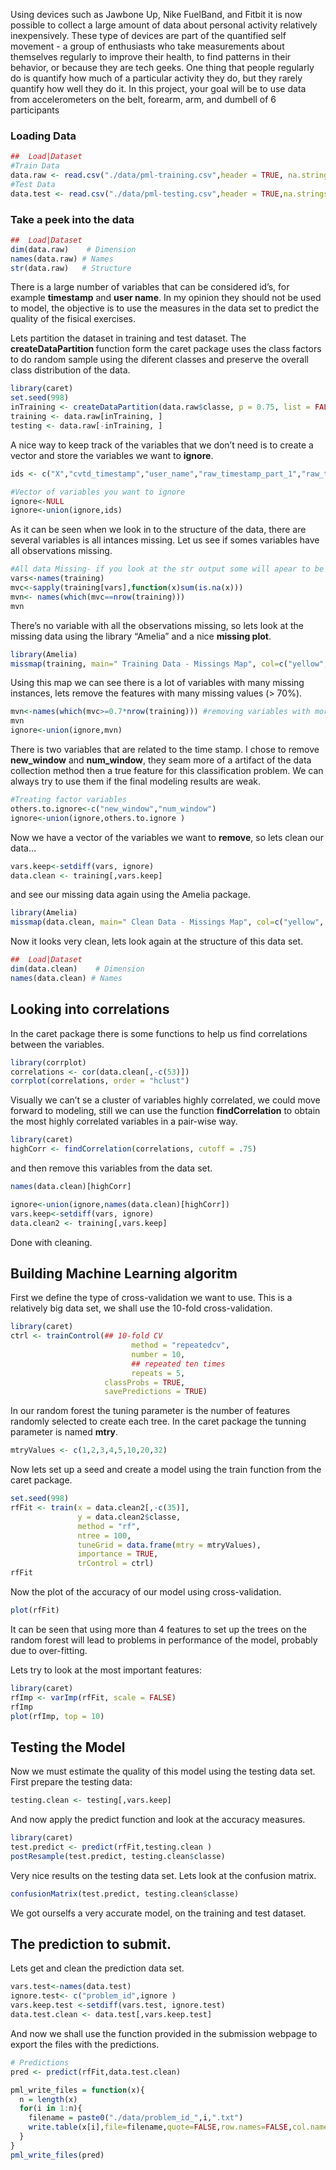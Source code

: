 Using devices such as Jawbone Up, Nike FuelBand, and Fitbit it is now possible to collect a large amount of data about personal activity relatively inexpensively. These type of devices are part of the quantified self movement - a group of enthusiasts who take measurements about themselves regularly to improve their health, to find patterns in their behavior, or because they are tech geeks. One thing that people regularly do is quantify how much of a particular activity they do, but they rarely quantify how well they do it. In this project, your goal will be to use data from accelerometers on the belt, forearm, arm, and dumbell of 6 participants

### Loading Data

```{r loadingData, echo=TRUE ,cache=TRUE}
##  Load|Dataset 
#Train Data
data.raw <- read.csv("./data/pml-training.csv",header = TRUE, na.strings = c ("","NA"))
#Test Data
data.test <- read.csv("./data/pml-testing.csv",header = TRUE,na.strings = c ("","NA"))
```
### Take a peek into the data

```{r lookintoData, echo=TRUE }
##  Load|Dataset 
dim(data.raw)    # Dimension
names(data.raw) # Names
str(data.raw)   # Structure
```

There is a large number of variables that can be considered id's, for example **timestamp** and **user name**. In my opinion they should not be used to model, the objective is to use the measures in the data set to predict the quality of the fisical exercises.

Lets partition the dataset in training and test dataset. The **createDataPartition ** function form the caret package uses the class factors to do random sample using the diferent classes and preserve the overall class distribution of the data.

```{r partition,echo=TRUE}
library(caret)
set.seed(998)
inTraining <- createDataPartition(data.raw$classe, p = 0.75, list = FALSE)
training <- data.raw[inTraining, ]
testing <- data.raw[-inTraining, ]
```

A nice way to keep track of the variables that we don't need is to create a vector and store the variables we want to **ignore**.

```{r deletevars}
ids <- c("X","cvtd_timestamp","user_name","raw_timestamp_part_1","raw_timestamp_part_2")

#Vector of variables you want to ignore
ignore<-NULL
ignore<-union(ignore,ids)
```

As it can be seen when we look in to the structure of the data, there are several variables is all intances missing. Let us see if somes variables have all observations missing.

```{r lookallmissing}
#All data Missing- if you look at the str output some will apear to be missing
vars<-names(training)
mvc<-sapply(training[vars],function(x)sum(is.na(x)))
mvn<- names(which(mvc==nrow(training)))
mvn
```
There's no variable with all the observations missing, so lets look at the missing data using the library "Amelia" and a nice **missing plot**.

```{r scatterplot, fig.width=10, fig.height=6,cache=TRUE}
library(Amelia)
missmap(training, main=" Training Data - Missings Map", col=c("yellow", "black"), legend=FALSE)
```

Using this map we can see there is a lot of variables with many missing instances, lets remove the features with many missing values (> 70%).

```{r removingmissing,echo=TRUE}
mvn<-names(which(mvc>=0.7*nrow(training))) #removing variables with more than 70% of missings
mvn
ignore<-union(ignore,mvn)
```
There is two variables that are related to the time stamp. I chose to remove **new_window** and **num_window**, they seam more of a artifact of the data collection method then a true feature for this classification problem. We can always try to use them if the final modeling results are weak.

```{r factorvariables} 
#Treating factor variables
others.to.ignore<-c("new_window","num_window")
ignore<-union(ignore,others.to.ignore )
```
Now we have a vector of the variables we want to **remove**, so lets clean our data...
```{r cleandata,echo=TRUE}
vars.keep<-setdiff(vars, ignore)
data.clean <- training[,vars.keep]
```
and see our missing data again using the Amelia package.

```{r lookate missing,fig.width=10, fig.height=6,echo=TRUE}
library(Amelia)
missmap(data.clean, main=" Clean Data - Missings Map", col=c("yellow", "black"), legend=FALSE)
```

Now it looks very clean, lets look again at the structure of this data set.

```{r lookintoData2, echo=TRUE }
##  Load|Dataset 
dim(data.clean)    # Dimension
names(data.clean) # Names
```

## Looking into correlations

In the caret package there is some functions to help us find correlations between the variables.
```{r correlations,echo=TRUE,cache=TRUE}
library(corrplot)
correlations <- cor(data.clean[,-c(53)])
corrplot(correlations, order = "hclust")
```

Visually we can't se a cluster of variables highly correlated, we could move forward to modeling, still we can use the function **findCorrelation** to obtain the most highly correlated variables in a pair-wise way.

```{r findCorrelation,echo=TRUE}
library(caret)
highCorr <- findCorrelation(correlations, cutoff = .75)
```

and then remove this variables from the data set.

```{r removingmorevariables}
names(data.clean)[highCorr]

ignore<-union(ignore,names(data.clean)[highCorr])
vars.keep<-setdiff(vars, ignore)
data.clean2 <- training[,vars.keep]
```

Done with cleaning.

## Building Machine Learning algoritm
First we define the type of cross-validation we want to use. This is a relatively big data set, we shall use the 10-fold cross-validation.

```{r preparecrossvalidation,echo=TRUE}
library(caret)
ctrl <- trainControl(## 10-fold CV
                           method = "repeatedcv",
                           number = 10,
                           ## repeated ten times
                           repeats = 5,
                     classProbs = TRUE,
                     savePredictions = TRUE)
```
In our random forest the tuning parameter is the number of features randomly selected to create each tree. In the caret package the tunning parameter is named **mtry**.

```{r tunevars}
mtryValues <- c(1,2,3,4,5,10,20,32)
```

Now lets set up a seed and create a model using the train function from the caret package.

```{r buildingmodel, echo=TRUE,cache=TRUE}
set.seed(998)
rfFit <- train(x = data.clean2[,-c(35)], 
               y = data.clean2$classe,
               method = "rf",
               ntree = 100,
               tuneGrid = data.frame(mtry = mtryValues),
               importance = TRUE,
               trControl = ctrl)
rfFit
```

Now the plot of the accuracy of our model using cross-validation.

```{r plotcrossvalidation,fig.width=5,fig.height=3}
plot(rfFit)
```

It can be seen that using more than 4 features to set up the trees on the random forest will lead to problems in performance of the model, probably due to over-fitting.

Lets try to look at the most important features:

```{r varimp,echo=TRUE}
library(caret)
rfImp <- varImp(rfFit, scale = FALSE)
rfImp
plot(rfImp, top = 10)
```

## Testing the Model
Now we must estimate the quality of this model using the testing data set. First prepare the testing data:

```{r preptesting}
testing.clean <- testing[,vars.keep]
```

And now apply the predict function and look at the accuracy measures.

```{r testequality,echo=TRUE}
library(caret)
test.predict <- predict(rfFit,testing.clean )
postResample(test.predict, testing.clean$classe)
```
Very nice results on the testing data set. Lets look at the confusion matrix.

```{r confusionmatrix}
confusionMatrix(test.predict, testing.clean$classe)
```

We got ourselfs a very accurate model, on the training and test dataset.

## The prediction to submit.

Lets get and clean the prediction data set.

```{r getcleanprediction, echo=TRUE}
vars.test<-names(data.test)
ignore.test<- c("problem_id",ignore )
vars.keep.test <-setdiff(vars.test, ignore.test)
data.test.clean <- data.test[,vars.keep.test]
```

And now we shall use the function provided in the submission webpage to export the files with the predictions.

```{r exportpredictions}
# Predictions
pred <- predict(rfFit,data.test.clean)

pml_write_files = function(x){
  n = length(x)
  for(i in 1:n){
    filename = paste0("./data/problem_id_",i,".txt")
    write.table(x[i],file=filename,quote=FALSE,row.names=FALSE,col.names=FALSE)
  }
}
pml_write_files(pred)
```
